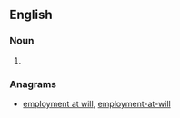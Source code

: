 ==English==

===Noun===
{{en-noun|head=[[at will]] [[employment]]|-}}

# {{alternative form of|employment at will}}

===Anagrams===
* [[employment at will#English|employment at will]], [[employment-at-will#English|employment-at-will]]